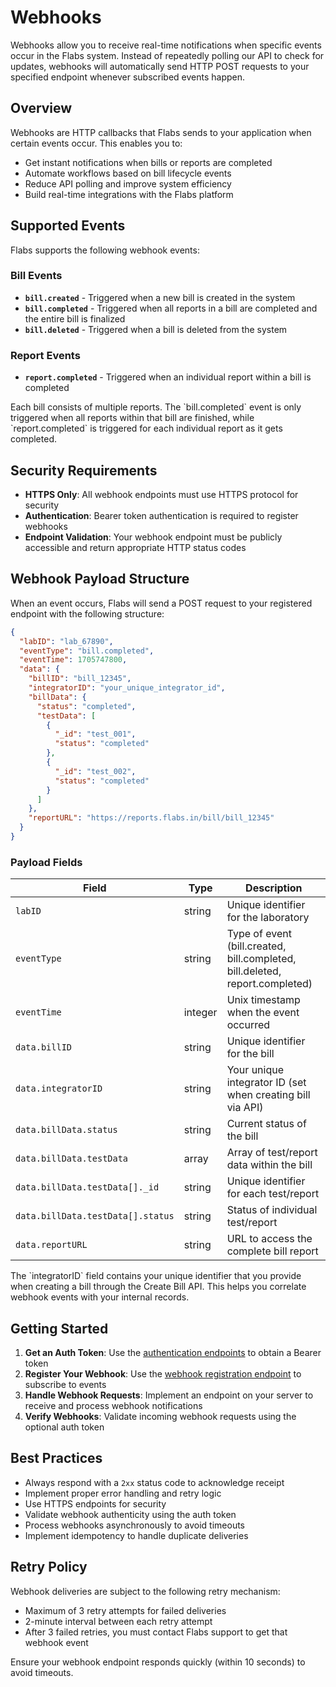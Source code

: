 # Webhooks

Webhooks allow you to receive real-time notifications when specific events occur in the Flabs system. Instead of repeatedly polling our API to check for updates, webhooks will automatically send HTTP POST requests to your specified endpoint whenever subscribed events happen.

## Overview

Webhooks are HTTP callbacks that Flabs sends to your application when certain events occur. This enables you to:

- Get instant notifications when bills or reports are completed
- Automate workflows based on bill lifecycle events
- Reduce API polling and improve system efficiency
- Build real-time integrations with the Flabs platform

## Supported Events

Flabs supports the following webhook events:

### Bill Events

- **`bill.created`** - Triggered when a new bill is created in the system
- **`bill.completed`** - Triggered when all reports in a bill are completed and the entire bill is finalized
- **`bill.deleted`** - Triggered when a bill is deleted from the system

### Report Events

- **`report.completed`** - Triggered when an individual report within a bill is completed

<Note>
  Each bill consists of multiple reports. The `bill.completed` event is only
  triggered when all reports within that bill are finished, while
  `report.completed` is triggered for each individual report as it gets
  completed.
</Note>

## Security Requirements

- **HTTPS Only**: All webhook endpoints must use HTTPS protocol for security
- **Authentication**: Bearer token authentication is required to register webhooks
- **Endpoint Validation**: Your webhook endpoint must be publicly accessible and return appropriate HTTP status codes

## Webhook Payload Structure

When an event occurs, Flabs will send a POST request to your registered endpoint with the following structure:

```json
{
  "labID": "lab_67890",
  "eventType": "bill.completed",
  "eventTime": 1705747800,
  "data": {
    "billID": "bill_12345",
    "integratorID": "your_unique_integrator_id",
    "billData": {
      "status": "completed",
      "testData": [
        {
          "_id": "test_001",
          "status": "completed"
        },
        {
          "_id": "test_002",
          "status": "completed"
        }
      ]
    },
    "reportURL": "https://reports.flabs.in/bill/bill_12345"
  }
}
```

### Payload Fields

| Field                             | Type    | Description                                                                  |
| --------------------------------- | ------- | ---------------------------------------------------------------------------- |
| `labID`                           | string  | Unique identifier for the laboratory                                         |
| `eventType`                       | string  | Type of event (bill.created, bill.completed, bill.deleted, report.completed) |
| `eventTime`                       | integer | Unix timestamp when the event occurred                                       |
| `data.billID`                     | string  | Unique identifier for the bill                                               |
| `data.integratorID`               | string  | Your unique integrator ID (set when creating bill via API)                   |
| `data.billData.status`            | string  | Current status of the bill                                                   |
| `data.billData.testData`          | array   | Array of test/report data within the bill                                    |
| `data.billData.testData[]._id`    | string  | Unique identifier for each test/report                                       |
| `data.billData.testData[].status` | string  | Status of individual test/report                                             |
| `data.reportURL`                  | string  | URL to access the complete bill report                                       |

<Note>
  The `integratorID` field contains your unique identifier that you provide when
  creating a bill through the Create Bill API. This helps you correlate webhook
  events with your internal records.
</Note>

## Getting Started

1. **Get an Auth Token**: Use the [authentication endpoints](/auth/introduction) to obtain a Bearer token
2. **Register Your Webhook**: Use the [webhook registration endpoint](/webhooks/endpoint/register_webhook) to subscribe to events
3. **Handle Webhook Requests**: Implement an endpoint on your server to receive and process webhook notifications
4. **Verify Webhooks**: Validate incoming webhook requests using the optional auth token

## Best Practices

- Always respond with a `2xx` status code to acknowledge receipt
- Implement proper error handling and retry logic
- Use HTTPS endpoints for security
- Validate webhook authenticity using the auth token
- Process webhooks asynchronously to avoid timeouts
- Implement idempotency to handle duplicate deliveries

## Retry Policy

Webhook deliveries are subject to the following retry mechanism:

- Maximum of 3 retry attempts for failed deliveries
- 2-minute interval between each retry attempt
- After 3 failed retries, you must contact Flabs support to get that webhook event

<Warning>
  Ensure your webhook endpoint responds quickly (within 10 seconds) to avoid
  timeouts.
</Warning>
